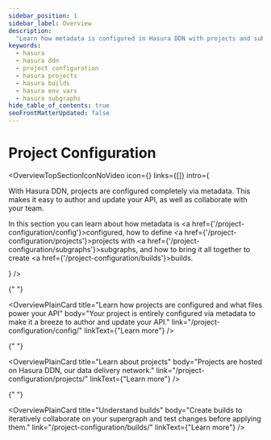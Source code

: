 ```yaml
---
sidebar_position: 1
sidebar_label: Overview
description:
  "Learn how metadata is configured in Hasura DDN with projects and subgraphs and how to create builds."
keywords:
  - hasura
  - hasura ddn
  - project configuration
  - hasura projects
  - hasura builds
  - hasura env vars
  - hasura subgraphs
hide_table_of_contents: true
seoFrontMatterUpdated: false
---
```



# Project Configuration

<OverviewTopSectionIconNoVideo
  icon={<Icon />}
  links={[]}
  intro={
    <div>
      <p>
        With Hasura DDN, projects are configured completely via metadata. This makes it easy to author and update your
        API, as well as collaborate with your team.
      </p>
      <p>
        In this section you can learn about how metadata is <a href={'/project-configuration/config'}>configured</a>,
        how to define <a href={'/project-configuration/projects'}>projects</a> with <a href={'/project-configuration/subgraphs'}>subgraphs</a>,
        and how to bring it all together to create <a href={'/project-configuration/builds'}>builds</a>.
      </p>
    </div>
  }
/>

<div className="overview-gallery card-wrapper">

{" "}

<OverviewPlainCard
  title="Learn how projects are configured and what files power your API"
  body="Your project is entirely configured via metadata to make it a breeze to author and update your API."
  link="/project-configuration/config/"
  linkText={"Learn more"}
/>

{" "}

<OverviewPlainCard
  title="Learn about projects"
  body="Projects are hosted on Hasura DDN, our data delivery network."
  link="/project-configuration/projects/"
  linkText={"Learn more"}
/>

{" "}

<OverviewPlainCard
  title="Understand builds"
  body="Create builds to iteratively collaborate on your supergraph and test changes before applying them."
  link="/project-configuration/builds/"
  linkText={"Learn more"}
/>

</div>
